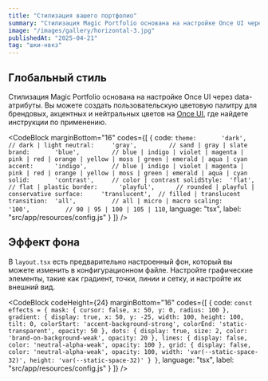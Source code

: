 ```yaml
---
title: "Стилизация вашего портфолио"
summary: "Стилизация Magic Portfolio основана на настройке Once UI через data-атрибуты."
image: "/images/gallery/horizontal-3.jpg"
publishedAt: "2025-04-21"
tag: "шки-нвкз"
---
```


## Глобальный стиль

Стилизация Magic Portfolio основана на настройке Once UI через data-атрибуты. Вы можете создать пользовательскую цветовую палитру для брендовых, акцентных и нейтральных цветов на [Once UI](https://once-ui.com/customize), где найдете инструкции по применению.

<CodeBlock
    marginBottom="16"
    codes={[
  {
    code:
`theme:       'dark',         // dark | light
neutral:     'gray',         // sand | gray | slate
brand:       'blue',         // blue | indigo | violet | magenta | pink | red | orange | yellow | moss | green | emerald | aqua | cyan
accent:      'indigo',       // blue | indigo | violet | magenta | pink | red | orange | yellow | moss | green | emerald | aqua | cyan
solid:       'contrast',     // color | contrast
solidStyle:  'flat',         // flat | plastic
border:      'playful',      // rounded | playful | conservative
surface:     'translucent',  // filled | translucent
transition:  'all',          // all | micro | macro
scaling:     '100',          // 90 | 95 | 100 | 105 | 110`, 
    language: "tsx",
    label: "src/app/resources/config.js"
  }
]} />

## Эффект фона

В `layout.tsx` есть предварительно настроенный фон, который вы можете изменить в конфигурационном файле. Настройте графические элементы, такие как градиент, точки, линии и сетку, и настройте их внешний вид.

<CodeBlock
    codeHeight={24}
    marginBottom="16"
    codes={[
  {
    code:
`const effects = {
    mask: {
      cursor: false,
      x: 50,
      y: 0,
      radius: 100
    },
    gradient: {
      display: true,
      x: 50,
      y: -25,
      width: 100,
      height: 100,
      tilt: 0,
      colorStart: 'accent-background-strong',
      colorEnd: 'static-transparent',
      opacity: 50
    },
    dots: {
      display: true,
      size: 2,
      color: 'brand-on-background-weak',
      opacity: 20
    },
    lines: {
      display: false,
      color: 'neutral-alpha-weak',
      opacity: 100
    },
    grid: {
      display: false,
      color: 'neutral-alpha-weak',
      opacity: 100,
      width: 'var(--static-space-32)',
      height: 'var(--static-space-32)'
    }
}`, 
    language: "tsx",
    label: "src/app/resources/config.js"
  }
]} />